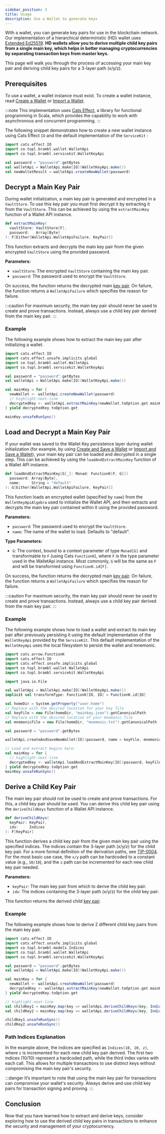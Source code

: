 ```yaml
---
sidebar_position: 3
title: Usage
description: Use a Wallet to generate keys
---
```



With a wallet, you can generate key pairs for use in the blockchain network. Our implementation of a 
hierarchical deterministic (HD) wallet uses [Extended Ed25519](https://pub.dev/documentation/bip32_ed25519/latest/). 
**HD wallets allow you to derive multiple child key pairs from a single main key, which helps in better managing 
cryptocurrencies by separating transaction keys from master keys.** 

This page will walk you through the process of accessing your main key pair and deriving child key pairs for a 
3-layer path (x/y/z).

## Prerequisites

To use a wallet, a wallet instance must exist. To create a wallet instance, read [Create a Wallet](./create) or [Import a Wallet](./import).

:::note
This implementation uses [Cats Effect](https://typelevel.org/cats-effect/docs/2.x/datatypes/io), a library for functional programming in Scala, which provides the capability to work with asynchronous and concurrent programming. 
:::

The following snippet demonstrates how to create a new wallet instance using Cats Effect `IO` and the default implementation of the <ScaladocLink path="co/topl/brambl/servicekit/index.html"><code>ServiceKit</code></ScaladocLink>
:

```scala
import cats.effect.IO
import co.topl.brambl.wallet.WalletApi
import co.topl.brambl.servicekit.WalletKeyApi

val password = "password".getBytes
val walletApi = WalletApi.make[IO](WalletKeyApi.make())
val newWalletResult = walletApi.createNewWallet(password)
```

## Decrypt a Main Key Pair

During wallet initialization, a main key pair is generated and encrypted in a `VaultStore`. To use this key pair
you must first decrypt it by extracting it from the `VaultStore`. This can be achieved by using
the <ScaladocLink path="co/topl/brambl/wallet/WalletApi.html#extractMainKey(VaultStore[F],Array[Byte]):F[Either[WalletApiFailure,KeyPair]]"><code>extractMainKey</code></ScaladocLink>
function of a Wallet API instance.

```scala
def extractMainKey(
  vaultStore: VaultStore[F],
  password:   Array[Byte]
): F[Either[WalletApi.WalletApiFailure, KeyPair]]
```

This function extracts and decrypts the main key pair from the given encrypted `VaultStore` using the provided password.

**Parameters:**

- `vaultStore`: The encrypted `VaultStore` containing the main key pair.
- `password`: The password used to encrypt the `VaultStore`.

On success, the function returns the decrypted
main [key pair](https://github.com/Topl/protobuf-specs/blob/main/proto/quivr/models/shared.proto#L78). On failure, the function returns
a <ScaladocLink path="co/topl/brambl/wallet/WalletApi$$WalletApiFailure.html"><code>WalletApiFailure</code></ScaladocLink>
which specifies the reason for failure.

:::caution
For maximum security, the main key pair should never be used to create and prove transactions. Instead, always use a child key pair derived from the main key pair.
:::

### Example

The following example shows how to extract the main key pair after initializing a wallet.

```scala
import cats.effect.IO
import cats.effect.unsafe.implicits.global
import co.topl.brambl.wallet.WalletApi
import co.topl.brambl.servicekit.WalletKeyApi

val password = "password".getBytes
val walletApi = WalletApi.make[IO](WalletKeyApi.make())

val mainKey = for {
  newWallet <- walletApi.createNewWallet(password)
  // highlight-next-line
  decryptedKey <- walletApi.extractMainKey(newWallet.toOption.get.mainKeyVaultStore, password)
} yield decryptedKey.toOption.get

mainKey.unsafeRunSync()
```

## Load and Decrypt a Main Key Pair

If your wallet was saved to the Wallet Key persistence layer during wallet initialization (for example, by
using [Create and Save a Wallet](./create#create-and-save-a-wallet) or [Import and Save a Wallet](./import#import-and-save-a-wallet)),
your main key pair can be loaded and decrypted in a single step. This can be achieved by using
the <ScaladocLink path="co/topl/brambl/wallet/WalletApi.html#loadAndExtractMainKey[G[_]](Array[Byte],String)(Monad[G],ToMonad[G]):G[Either[WalletApiFailure,KeyPair]]"><code>loadAndExtractMainKey</code></ScaladocLink>
function of a Wallet API instance.

```scala
def loadAndExtractMainKey[G[_]: Monad: FunctionK[F, G]](
  password: Array[Byte],
  name:     String = "default"
): G[Either[WalletApi.WalletApiFailure, KeyPair]]
```

This function loads an encrypted wallet (specified by `name`) from the `WalletKeyApiAlgebra` used to initialize the Wallet API, and then extracts and decrypts the main key pair contained within it using the provided password.

**Parameters:**

- `password`: The password used to encrypt the `VaultStore`.
- `name`: The name of the wallet to load. Defaults to "default".

**Type Parameters:**

- `G`: The context, bound to a context parameter of type `Monad[G]` and transformable to `F` (using Cats `FunctionK`), where `F` is the type parameter used in the WalletApi instance. Most commonly, `G` will be the same as `F` and will be transformed using `FunctionK.id[F]`.

On success, the function returns the decrypted
main [key pair](https://github.com/Topl/protobuf-specs/blob/main/proto/quivr/models/shared.proto#L78). On failure, the function returns
a <ScaladocLink path="co/topl/brambl/wallet/WalletApi$$WalletApiFailure.html"><code>WalletApiFailure</code></ScaladocLink>
which specifies the reason for failure.

:::caution
For maximum security, the main key pair should never be used to create and prove transactions. Instead, always use a child key pair derived from the main key pair.
:::

### Example

The following example shows how to load a wallet and extract its main key pair after previously persisting it using
the default implementation of the `WalletKeyApi` provided by
the <ScaladocLink path="co/topl/brambl/servicekit/index.html"><code>ServiceKit</code></ScaladocLink>. This default implementation
of the `WalletKeyApi` uses the local filesystem to persist the wallet and mnemonic.

```scala
import cats.arrow.FunctionK
import cats.effect.IO
import cats.effect.unsafe.implicits.global
import co.topl.brambl.wallet.WalletApi
import co.topl.brambl.servicekit.WalletKeyApi

import java.io.File

val walletApi = WalletApi.make[IO](WalletKeyApi.make())
implicit val transformType: FunctionK[IO, IO] = FunctionK.id[IO]

val homeDir = System.getProperty("user.home")
// Replace with the desired location for your key file
val keyFile = new File(homeDir, "mainkey.json").getCanonicalPath
// Replace with the desired location of your mnemonic file
val mnemonicFile = new File(homeDir, "mnemonic.txt").getCanonicalPath

val password = "password".getBytes

walletApi.createAndSaveNewWallet[IO](password, name = keyFile, mnemonicName = mnemonicFile).unsafeRunSync()

// Load and extract begins here:
val mainKey = for {
  // highlight-next-line
  decryptedKey <- walletApi.loadAndExtractMainKey[IO](password, keyFile)
} yield decryptedKey.toOption.get
mainKey.unsafeRunSync()
```

## Derive a Child Key Pair

The main key pair should not be used to create and prove transactions. For this, a child key pair should be used.
You can derive this child key pair using
the <ScaladocLink path="co/topl/brambl/wallet/WalletApi.html#deriveChildKeys(KeyPair,Indices):F[KeyPair]"><code>deriveChildKeys</code></ScaladocLink>
function of a Wallet API instance.

```scala
def deriveChildKeys(
  keyPair: KeyPair,
  idx:     Indices
): F[KeyPair]
```

This function derives a child key pair from the given main key pair using the specified indices. The indices contain the 3-layer path (x/y/z) for the child key pair. For a more formal definition of the derivation paths, see [TIP-0004](https://github.com/Topl/tips/tree/main/TIP-0004). For the most basic use case, the `x/y` path can be hardcoded to a constant value (e.g., `10/10`), and the `z` path can be incremented for each new child key pair needed.

**Parameters:**

- `keyPair`: The main key pair from which to derive the child key pair.
- `idx`: The indices containing the 3-layer path (x/y/z) for the child key pair.

This function returns the derived child [key pair](https://github.com/Topl/protobuf-specs/blob/main/proto/quivr/models/shared.proto#L78).

### Example

The following example shows how to derive 2 different child key pairs from the main key pair.

```scala
import cats.effect.IO
import cats.effect.unsafe.implicits.global
import co.topl.brambl.models.Indices
import co.topl.brambl.wallet.WalletApi
import co.topl.brambl.servicekit.WalletKeyApi

val password = "password".getBytes
val walletApi = WalletApi.make[IO](WalletKeyApi.make())

val mainKey = for {
  newWallet <- walletApi.createNewWallet(password)
  decryptedKey <- walletApi.extractMainKey(newWallet.toOption.get.mainKeyVaultStore, password)
} yield decryptedKey.toOption.get

// highlight-next-line
val childKey1 = mainKey.map(key => walletApi.deriveChildKeys(key, Indices(10, 10, 1)))
val childKey2 = mainKey.map(key => walletApi.deriveChildKeys(key, Indices(10, 10, 2)))

childKey1.unsafeRunSync()
childKey2.unsafeRunSync()
```

### Path Indices Explanation

In the example above, the indices are specified as `Indices(10, 10, z)`, where `z` is incremented for each new child key pair derived. The first two indices (10/10) represent a hardcoded path, while the third index varies with each call. This allows for multiple transactions to use distinct keys without compromising the main key pair's security.

:::danger
It’s important to note that using the main key pair for transactions can compromise your wallet's security. Always derive and use child key pairs for transaction signing and proving.
:::

## Conclusion

Now that you have learned how to extract and derive keys, consider exploring how to use the derived child key pairs in transactions to enhance the security and management of your cryptocurrency.
